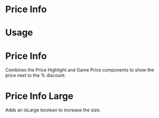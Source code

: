 
<Meta title="Design System|Components" component={PriceInfo} />

# Price Info

# Usage

# Price Info

Combines the Price Highlight and Game Price components to show the price next to the % discount.

<Preview>
  <Story name="PriceInfo">
    <PriceInfo
      gamePrice={50}
      discountColor="red"
      gameDiscount={25}
      gameTitle="Hunt for Red October"
    />
  </Story>
</Preview>

# Price Info Large

Adds an isLarge boolean to increase the size.

<Preview>
  <Story name="PriceInfo-large">
    <PriceInfo
      gamePrice={50}
      discountColor="red"
      gameDiscount={25}
      gameTitle="Hunt for Red October"
      isLarge
    />
  </Story>
</Preview>
